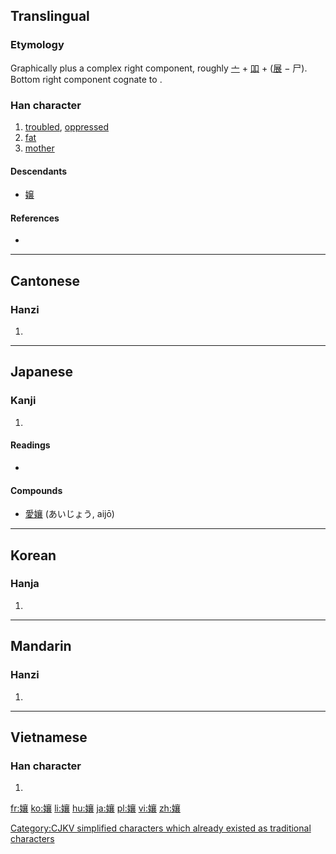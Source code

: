 {{also|嬢|娘}}
==Translingual==
{{ja-forms|[[嬢]]||孃}}

===Etymology===
Graphically {{m|mul|女||woman|sc=Hani}} plus a complex right component, roughly [[亠]] + [[吅]] + ([[展]] &minus; 尸). Bottom right component cognate to {{m|mul|衣||cloth|sc=Hani}}.

===Han character===
{{Han char|rn=38|rad=女|as=17|sn=20|four=40432|canj=VYRV|ids=⿰女襄}}

# [[trouble]]d, [[oppress]]ed
# [[fat]]
# [[mother]]

====Descendants====
* [[嬢]]

====References====
* {{Han ref|kx=0274.070|dkj=06891|dj=0542.240|hdz=21090.140|uh=5B43|ud=23363|bh=C45D|bd=50269}}

----

==Cantonese==

===Hanzi===
{{yue-hanzi|jyut=[[noeng4]]|y=neung4}}

# {{defn|lang=yue|sort=女17}}

----

==Japanese==

===Kanji===
{{ja-kanji|grade=|rs=女17}}

# {{defn|lang=ja|sort=女17}}

====Readings====
* {{ja-readings|on=[[じょう]] (jō)|kun=[[むすめ]] (musume)}}

====Compounds====
* [[愛孃]] (あいじょう, aijō)

----

==Korean==

===Hanja===
{{ko-hanja|hangeul=양|rv=yang|mr=yang}}

# {{defn|lang=ko|sort=女17}}

[[Category:CJKV simplified characters which already existed as traditional characters]]

----

==Mandarin==

===Hanzi===
{{cmn-hanzi|pin=[[niáng]] ([[niang2]]), [[náng]] ([[nang2]]), [[ráng]] ([[rang2]]), [[rǎng]] ([[rang3]])|wg=niang<sup>2</sup>, nang<sup>2</sup>, jang<sup>2</sup>, jang<sup>3</sup>}}

# {{defn|lang=cmn|sort=女17}}

----

==Vietnamese==

===Han character===
{{vi-hantu|[[nương]]|rs=女17}}

# {{defn|lang=vi|sort=女17}}

[[fr:孃]]
[[ko:孃]]
[[li:孃]]
[[hu:孃]]
[[ja:孃]]
[[pl:孃]]
[[vi:孃]]
[[zh:孃]]